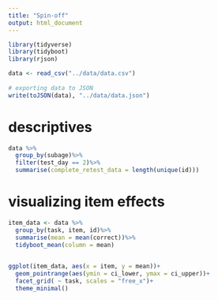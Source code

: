 ```yaml
---
title: "Spin-off"
output: html_document
---
```


```r
library(tidyverse)
library(tidyboot)
library(rjson)
```

```r
data <- read_csv("../data/data.csv")
  
# exporting data to JSON
write(toJSON(data), "../data/data.json")
```
# descriptives
```r
data %>%
  group_by(subage)%>%
  filter(test_day == 2)%>%
  summarise(complete_retest_data = length(unique(id)))
```

# visualizing item effects

```r
item_data <- data %>%
  group_by(task, item, id)%>%
  summarise(mean = mean(correct))%>%
  tidyboot_mean(column = mean)
  

ggplot(item_data, aes(x = item, y = mean))+
  geom_pointrange(aes(ymin = ci_lower, ymax = ci_upper))+
  facet_grid( ~ task, scales = "free_x")+
  theme_minimal()

```




